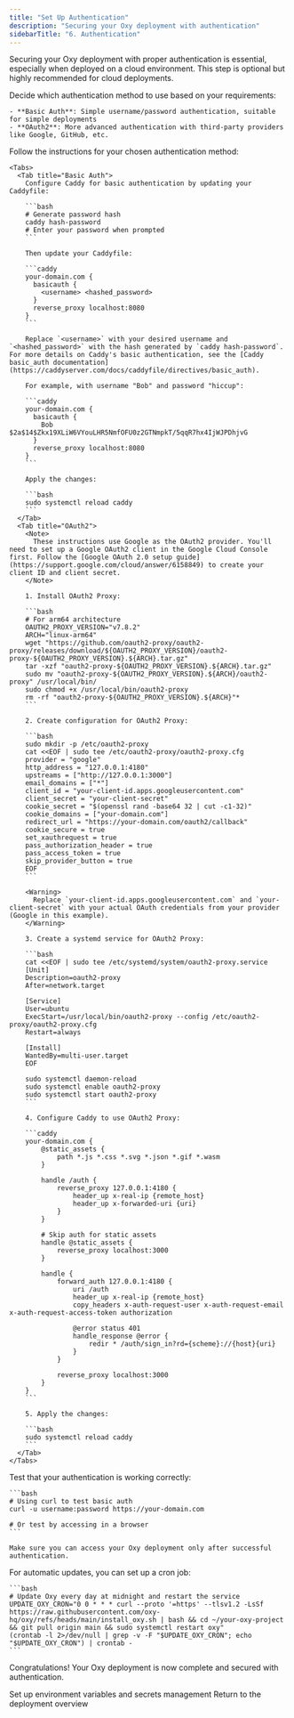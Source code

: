 ```yaml
---
title: "Set Up Authentication"
description: "Securing your Oxy deployment with authentication"
sidebarTitle: "6. Authentication"
---
```


Securing your Oxy deployment with proper authentication is essential, especially when deployed on a cloud environment. This step is optional but highly recommended for cloud deployments.

<Steps>
  <Step title="Choose Authentication Method">
    Decide which authentication method to use based on your requirements:

    - **Basic Auth**: Simple username/password authentication, suitable for simple deployments
    - **OAuth2**: More advanced authentication with third-party providers like Google, GitHub, etc.
  </Step>

  <Step title="Configure Authentication">
    Follow the instructions for your chosen authentication method:

    <Tabs>
      <Tab title="Basic Auth">
        Configure Caddy for basic authentication by updating your Caddyfile:

        ```bash
        # Generate password hash
        caddy hash-password
        # Enter your password when prompted
        ```

        Then update your Caddyfile:

        ```caddy
        your-domain.com {
          basicauth {
            <username> <hashed_password>
          }
          reverse_proxy localhost:8080
        }
        ```

        Replace `<username>` with your desired username and `<hashed_password>` with the hash generated by `caddy hash-password`. For more details on Caddy's basic authentication, see the [Caddy basic_auth documentation](https://caddyserver.com/docs/caddyfile/directives/basic_auth).

        For example, with username "Bob" and password "hiccup":
        
        ```caddy
        your-domain.com {
          basicauth {
            Bob $2a$14$Zkx19XLiW6VYouLHR5NmfOFU0z2GTNmpkT/5qqR7hx4IjWJPDhjvG
          }
          reverse_proxy localhost:8080
        }
        ```

        Apply the changes:

        ```bash
        sudo systemctl reload caddy
        ```
      </Tab>
      <Tab title="OAuth2">
        <Note>
          These instructions use Google as the OAuth2 provider. You'll need to set up a Google OAuth2 client in the Google Cloud Console first. Follow the [Google OAuth 2.0 setup guide](https://support.google.com/cloud/answer/6158849) to create your client ID and client secret.
        </Note>

        1. Install OAuth2 Proxy:

        ```bash
        # For arm64 architecture
        OAUTH2_PROXY_VERSION="v7.8.2"
        ARCH="linux-arm64"
        wget "https://github.com/oauth2-proxy/oauth2-proxy/releases/download/${OAUTH2_PROXY_VERSION}/oauth2-proxy-${OAUTH2_PROXY_VERSION}.${ARCH}.tar.gz"
        tar -xzf "oauth2-proxy-${OAUTH2_PROXY_VERSION}.${ARCH}.tar.gz"
        sudo mv "oauth2-proxy-${OAUTH2_PROXY_VERSION}.${ARCH}/oauth2-proxy" /usr/local/bin/
        sudo chmod +x /usr/local/bin/oauth2-proxy
        rm -rf "oauth2-proxy-${OAUTH2_PROXY_VERSION}.${ARCH}"*
        ```

        2. Create configuration for OAuth2 Proxy:

        ```bash
        sudo mkdir -p /etc/oauth2-proxy
        cat <<EOF | sudo tee /etc/oauth2-proxy/oauth2-proxy.cfg
        provider = "google"
        http_address = "127.0.0.1:4180"
        upstreams = ["http://127.0.0.1:3000"]
        email_domains = ["*"]
        client_id = "your-client-id.apps.googleusercontent.com"
        client_secret = "your-client-secret"
        cookie_secret = "$(openssl rand -base64 32 | cut -c1-32)"
        cookie_domains = ["your-domain.com"]
        redirect_url = "https://your-domain.com/oauth2/callback"
        cookie_secure = true
        set_xauthrequest = true
        pass_authorization_header = true
        pass_access_token = true
        skip_provider_button = true
        EOF
        ```

        <Warning>
          Replace `your-client-id.apps.googleusercontent.com` and `your-client-secret` with your actual OAuth credentials from your provider (Google in this example).
        </Warning>

        3. Create a systemd service for OAuth2 Proxy:

        ```bash
        cat <<EOF | sudo tee /etc/systemd/system/oauth2-proxy.service
        [Unit]
        Description=oauth2-proxy
        After=network.target

        [Service]
        User=ubuntu
        ExecStart=/usr/local/bin/oauth2-proxy --config /etc/oauth2-proxy/oauth2-proxy.cfg
        Restart=always

        [Install]
        WantedBy=multi-user.target
        EOF

        sudo systemctl daemon-reload
        sudo systemctl enable oauth2-proxy
        sudo systemctl start oauth2-proxy
        ```

        4. Configure Caddy to use OAuth2 Proxy:

        ```caddy
        your-domain.com {
            @static_assets {
                path *.js *.css *.svg *.json *.gif *.wasm
            }

            handle /auth {
                reverse_proxy 127.0.0.1:4180 {
                    header_up x-real-ip {remote_host}
                    header_up x-forwarded-uri {uri}
                }
            }

            # Skip auth for static assets
            handle @static_assets {
                reverse_proxy localhost:3000
            }

            handle {
                forward_auth 127.0.0.1:4180 {
                    uri /auth
                    header_up x-real-ip {remote_host}
                    copy_headers x-auth-request-user x-auth-request-email x-auth-request-access-token authorization

                    @error status 401
                    handle_response @error {
                        redir * /auth/sign_in?rd={scheme}://{host}{uri}
                    }
                }

                reverse_proxy localhost:3000
            }
        }
        ```

        5. Apply the changes:

        ```bash
        sudo systemctl reload caddy
        ```
      </Tab>
    </Tabs>
  </Step>

  <Step title="Test Authentication">
    Test that your authentication is working correctly:

    ```bash
    # Using curl to test basic auth
    curl -u username:password https://your-domain.com

    # Or test by accessing in a browser
    ```

    Make sure you can access your Oxy deployment only after successful authentication.
  </Step>

  <Step title="Set Up Automatic Updates (Optional)">
    For automatic updates, you can set up a cron job:

    ```bash
    # Update Oxy every day at midnight and restart the service
    UPDATE_OXY_CRON="0 0 * * * curl --proto '=https' --tlsv1.2 -LsSf https://raw.githubusercontent.com/oxy-hq/oxy/refs/heads/main/install_oxy.sh | bash && cd ~/your-oxy-project && git pull origin main && sudo systemctl restart oxy"
    (crontab -l 2>/dev/null | grep -v -F "$UPDATE_OXY_CRON"; echo "$UPDATE_OXY_CRON") | crontab -
    ```
  </Step>
</Steps>

Congratulations! Your Oxy deployment is now complete and secured with authentication.

<div className="mt-8">
  <Cards>
    <Card
      title="Previous: Configure Environment"
      icon="arrow-left"
      href="/deployment/environment"
    >
      Set up environment variables and secrets management
    </Card>
    <Card
      title="Back to Overview"
      icon="house"
      href="/deployment"
    >
      Return to the deployment overview
    </Card>
  </Cards>
</div>
